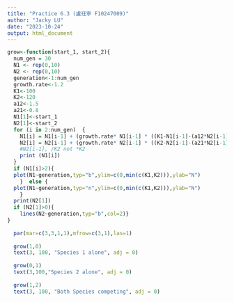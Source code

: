 ```yaml
---
title: "Practice 6.3 (盧玨寧 F10247009)"
author: "Jacky LU"
date: "2023-10-24"
output: html_document
---
```

```r
grow<-function(start_1, start_2){
  num_gen = 30
  N1 <- rep(0,10)
  N2 <- rep(0,10)
  generation<-1:num_gen
  growth.rate<-1.2
  K1<-100
  K2<-120
  a12<-1.5
  a21<-0.8
  N1[1]<-start_1
  N2[1]<-start_2
  for (i in 2:num_gen)  {
    N1[i] = N1[i-1] + (growth.rate* N1[i-1] * ((K1-N1[i-1]-(a12*N2[i-1]))/K1))
    N2[i] = N2[i-1] + (growth.rate* N2[i-1] * ((K2-N2[i-1]-(a21*N2[i-1]))/K2))
    #N2[i-1], /K2 not *K2
    print (N1[i])
  }
  if (N1[i]>2){
  plot(N1~generation,typ="b",ylim=c(0,min(c(K1,K2))),ylab="N")
    }  else {
  plot(N1~generation,typ="n",ylim=c(0,min(c(K1,K2))),ylab="N")
    }
  print(N2[1])
  if (N2[1]>0){
    lines(N2~generation,typ="b",col=2)}
}
  
  par(mar=c(3,3,1,1),mfrow=c(3,1),las=1)
  
  grow(1,0)
  text(3, 100, "Species 1 alone", adj = 0)
  
  grow(0,1)
  text(3,100,"Species 2 alone", adj = 0)
  
  grow(1,2)
  text(3, 100, "Both Species competing", adj = 0)



```
